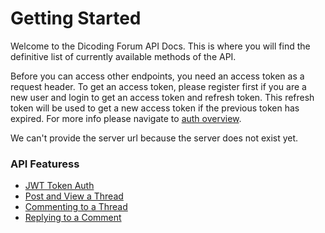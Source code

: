 # Getting Started

Welcome to the Dicoding Forum API Docs. This is where you will find the
definitive list of currently available methods of the API.

Before you can access other endpoints, you need an access token as a request
header. To get an access token, please register first if you are a new user and
login to get an access token and refresh token. This refresh token will be used
to get a new access token if the previous token has expired. For more info
please navigate to [auth overview](api/auth/overview).

<Info>We can't provide the server url because the server does not exist yet.</Info>

### API Featuress

- [JWT Token Auth](/api/auth/overview)
- [Post and View a Thread](/api/threads/post)
- [Commenting to a Thread](/api/threads/comments/post)
- [Replying to a Comment](/api/threads/comments/replies/post)
